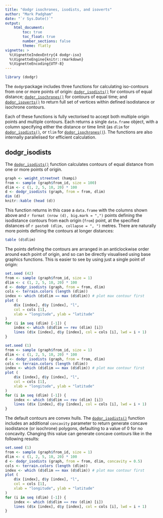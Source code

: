 ```yaml
---
title: "dodgr isochrones, isodists, and isoverts"
author: "Mark Padgham"
date: "`r Sys.Date()`"
output:
    html_document:
        toc: true
        toc_float: true
        number_sections: false
        theme: flatly
vignette: >
  %\VignetteIndexEntry{4 dodgr-iso}
  %\VignetteEngine{knitr::rmarkdown}
  %\VignetteEncoding{UTF-8}
---
```


```r
library (dodgr)
```

The `dodgr`package includes three functions for calculating iso-contours from
one or more points of origin:
[`dodgr_isodists()`](https://UrbanAnalyst.github.io/dodgr/reference/dodgr_isodists.html)
for contours of equal distance;
[`dodgr_isochrones()`](https://UrbanAnalyst.github.io/dodgr/reference/dodgr_isochrones.html)
for contours of equal time; and
[`dodgr_isoverts()`](https://UrbanAnalyst.github.io/dodgr/reference/dodgr_isoverts.html)
to return full set of vertices within defined isodistance or isochrone contours.

Each of these functions is fully vectorised to accept both multiple origin
points and multiple contours. Each returns a single `data.frame` object, with
a column specifying either the distance or time limit (as `dlim` for 
[`dodgr_isodists()`](https://UrbanAnalyst.github.io/dodgr/reference/dodgr_isodists.html),
or `tlim` for
[`dodgr_isochrones()`](https://UrbanAnalyst.github.io/dodgr/reference/dodgr_isochrones.html)).
The functions are also internally parallelised for efficient calculation.

## dodgr_isodists

The
[`dodgr_isodists()`](https://UrbanAnalyst.github.io/dodgr/reference/dodgr_isodists.html)
function calculates contours of equal distance from one or more points of origin.
```r
graph <- weight_streetnet (hampi)
from <- sample (graph$from_id, size = 100)
dlim <- c (1, 2, 5, 10, 20) * 100
d <- dodgr_isodists (graph, from = from, dlim)
dim (d)
knitr::kable (head (d))
```

This function returns in this case a `data.frame` with the columns shown above
and `r format (nrow (d), big.mark = ",")` points defining the isodistance
contours from each origin (`from`) point, at the specified distances of
`r paste0 (dlim, collapse = ", ")` metres. There are naturally more points
defining the contours at longer distances:
```r
table (d$dlim)
```
The points defining the contours are arranged in an anticlockwise order around
each point of origin, and so can be directly visualised using base graphics
functions. This is easier to see by using just a single point of origin:

```r
set.seed (42)
from <- sample (graph$from_id, size = 1)
dlim <- c (1, 2, 5, 10, 20) * 100
d <- dodgr_isodists (graph, from = from, dlim)
cols <- terrain.colors (length (dlim))
index <- which (d$dlim == max (d$dlim)) # plot max contour first
plot (
    d$x [index], d$y [index], "l",
    col = cols [1],
    xlab = "longitude", ylab = "latitude"
)
for (i in seq (dlim) [-1]) {
    index <- which (d$dlim == rev (dlim) [i])
    lines (d$x [index], d$y [index], col = cols [i], lwd = i + 1)
}
```
```r
set.seed (1)
from <- sample (graph$from_id, size = 1)
dlim <- c (1, 2, 5, 10, 20) * 100
d <- dodgr_isodists (graph, from = from, dlim)
cols <- terrain.colors (length (dlim))
index <- which (d$dlim == max (d$dlim)) # plot max contour first
plot (
    d$x [index], d$y [index], "l",
    col = cols [1],
    xlab = "longitude", ylab = "latitude"
)
for (i in seq (dlim) [-1]) {
    index <- which (d$dlim == rev (dlim) [i])
    lines (d$x [index], d$y [index], col = cols [i], lwd = i + 1)
}
```

The default contours are convex hulls. The
[`dodgr_isodists()`](https://UrbanAnalyst.github.io/dodgr/reference/dodgr_isodists.html)
function includes an additional `concavity` parameter to return generate concave 
isodistance (or isochrone) polygons, defaulting to a value of 0 for no
concavity. Changing this value can generate concave contours like in the
following results:

```r
set.seed (1)
from <- sample (graph$from_id, size = 1)
dlim <- c (1, 2, 5, 10, 20) * 100
d <- dodgr_isodists (graph, from = from, dlim, concavity = 0.5)
cols <- terrain.colors (length (dlim))
index <- which (d$dlim == max (d$dlim)) # plot max contour first
plot (
    d$x [index], d$y [index], "l",
    col = cols [1],
    xlab = "longitude", ylab = "latitude"
)
for (i in seq (dlim) [-1]) {
    index <- which (d$dlim == rev (dlim) [i])
    lines (d$x [index], d$y [index], col = cols [i], lwd = i + 1)
}
```
